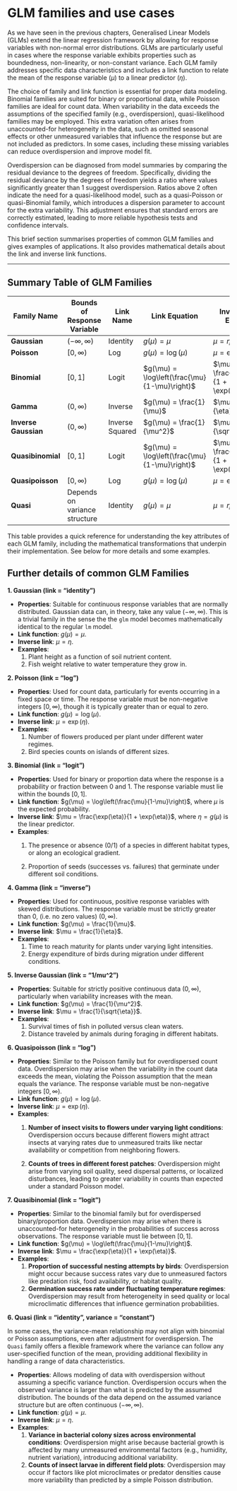 # GLM families and use cases

As we have seen in the previous chapters, Generalised Linear Models (GLMs) extend the linear regression framework by allowing for response variables with non-normal error distributions. GLMs are particularly useful in cases where the response variable exhibits properties such as boundedness, non-linearity, or non-constant variance. Each GLM family addresses specific data characteristics and includes a link function to relate the mean of the response variable ($\mu$) to a linear predictor ($\eta$).

The choice of family and link function is essential for proper data modeling. Binomial families are suited for binary or proportional data, while Poisson families are ideal for count data. When variability in the data exceeds the assumptions of the specified family (e.g., overdispersion), quasi-likelihood families may be employed. This extra variation often arises from unaccounted-for heterogeneity in the data, such as omitted seasonal effects or other unmeasured variables that influence the response but are not included as predictors. In some cases, including these missing variables can reduce overdispersion and improve model fit.

Overdispersion can be diagnosed from model summaries by comparing the residual deviance to the degrees of freedom. Specifically, dividing the residual deviance by the degrees of freedom yields a ratio where values significantly greater than 1 suggest overdispersion. Ratios above 2 often indicate the need for a quasi-likelihood model, such as a quasi-Poisson or quasi-Binomial family, which introduces a dispersion parameter to account for the extra variability. This adjustment ensures that standard errors are correctly estimated, leading to more reliable hypothesis tests and confidence intervals.

This brief section summarises properties of common GLM families and gives examples of applications. It also provides mathematical details about the link and inverse link functions.

------------------------------------------------------------------------

## Summary Table of GLM Families

| **Family Name** | **Bounds of Response Variable** | **Link Name** | **Link Equation** | **Inverse Link Equation** |
|---------------|---------------|---------------|---------------|---------------|
| **Gaussian** | $(-\infty, \infty)$ | Identity | $g(\mu) = \mu$ | $\mu = \eta$ |
| **Poisson** | $[0, \infty)$ | Log | $g(\mu) = \log(\mu)$ | $\mu = \exp(\eta)$ |
| **Binomial** | $[0, 1]$ | Logit | $g(\mu) = \log\left(\frac{\mu}{1-\mu}\right)$ | $\mu = \frac{\exp(\eta)}{1 + \exp(\eta)}$ |
| **Gamma** | $(0, \infty)$ | Inverse | $g(\mu) = \frac{1}{\mu}$ | $\mu = \frac{1}{\eta}$ |
| **Inverse Gaussian** | $(0, \infty)$ | Inverse Squared | $g(\mu) = \frac{1}{\mu^2}$ | $\mu = \frac{1}{\sqrt{\eta}}$ |
| **Quasibinomial** | $[0, 1]$ | Logit | $g(\mu) = \log\left(\frac{\mu}{1-\mu}\right)$ | $\mu = \frac{\exp(\eta)}{1 + \exp(\eta)}$ |
| **Quasipoisson** | $[0, \infty)$ | Log | $g(\mu) = \log(\mu)$ | $\mu = \exp(\eta)$ |
| **Quasi** | Depends on variance structure | Identity | $g(\mu) = \mu$ | $\mu = \eta$ |

This table provides a quick reference for understanding the key attributes of each GLM family, including the mathematical transformations that underpin their implementation. See below for more details and some examples.

## Further details of common GLM Families

**1. Gaussian (link = "identity")**

-   **Properties**: Suitable for continuous response variables that are normally distributed. Gaussian data can, in theory, take any value $(-\infty, \infty)$. This is a trivial family in the sense the the `glm` model becomes mathematically identical to the regular `lm` model.
-   **Link function**: $g(\mu) = \mu$.
-   **Inverse link**: $\mu = \eta$.
-   **Examples**:
    1.  Plant height as a function of soil nutrient content.
    2.  Fish weight relative to water temperature they grow in.

**2. Poisson (link = "log")**

-   **Properties**: Used for count data, particularly for events occurring in a fixed space or time. The response variable must be non-negative integers $[0, \infty)$, though it is typically greater than or equal to zero.
-   **Link function**: $g(\mu) = \log(\mu)$.
-   **Inverse link**: $\mu = \exp(\eta)$.
-   **Examples**:
    1.  Number of flowers produced per plant under different water regimes.
    2.  Bird species counts on islands of different sizes.

**3. Binomial (link = "logit")**

-   **Properties**: Used for binary or proportion data where the response is a probability or fraction between 0 and 1. The response variable must lie within the bounds $[0, 1]$.
-   **Link function**: $g(\mu) = \log\left(\frac{\mu}{1-\mu}\right)$, where $\mu$ is the expected probability.
-   **Inverse link**: $\mu = \frac{\exp(\eta)}{1 + \exp(\eta)}$, where $\eta = g(\mu)$ is the linear predictor.
-   **Examples**:
    1.  The presence or absence (0/1) of a species in different habitat types, or along an ecological gradient.

    2.  Proportion of seeds (successes vs. failures) that germinate under different soil conditions.

**4. Gamma (link = "inverse")**

-   **Properties**: Used for continuous, positive response variables with skewed distributions. The response variable must be strictly greater than 0, (i.e. no zero values) $(0, \infty)$.
-   **Link function**: $g(\mu) = \frac{1}{\mu}$.
-   **Inverse link**: $\mu = \frac{1}{\eta}$.
-   **Examples**:
    1.  Time to reach maturity for plants under varying light intensities.
    2.  Energy expenditure of birds during migration under different conditions.

**5. Inverse Gaussian (link = "1/mu\^2")**

-   **Properties**: Suitable for strictly positive continuous data $(0, \infty)$, particularly when variability increases with the mean.
-   **Link function**: $g(\mu) = \frac{1}{\mu^2}$.
-   **Inverse link**: $\mu = \frac{1}{\sqrt{\eta}}$.
-   **Examples**:
    1.  Survival times of fish in polluted versus clean waters.
    2.  Distance traveled by animals during foraging in different habitats.

**6. Quasipoisson (link = "log")**

-   **Properties**: Similar to the Poisson family but for overdispersed count data. Overdispersion may arise when the variability in the count data exceeds the mean, violating the Poisson assumption that the mean equals the variance. The response variable must be non-negative integers $[0, \infty)$.
-   **Link function**: $g(\mu) = \log(\mu)$.
-   **Inverse link**: $\mu = \exp(\eta)$.
-   **Examples**:
    1.  **Number of insect visits to flowers under varying light conditions**: Overdispersion occurs because different flowers might attract insects at varying rates due to unmeasured traits like nectar availability or competition from neighboring flowers.

    2.  **Counts of trees in different forest patches**: Overdispersion might arise from varying soil quality, seed dispersal patterns, or localized disturbances, leading to greater variability in counts than expected under a standard Poisson model.

**7. Quasibinomial (link = "logit")**

-   **Properties**: Similar to the binomial family but for overdispersed binary/proportion data. Overdispersion may arise when there is unaccounted-for heterogeneity in the probabilities of success across observations. The response variable must lie between $[0, 1]$.
-   **Link function**: $g(\mu) = \log\left(\frac{\mu}{1-\mu}\right)$.
-   **Inverse link**: $\mu = \frac{\exp(\eta)}{1 + \exp(\eta)}$.
-   **Examples**:
    1.  **Proportion of successful nesting attempts by birds**: Overdispersion might occur because success rates vary due to unmeasured factors like predation risk, food availability, or habitat quality.
    2.  **Germination success rate under fluctuating temperature regimes**: Overdispersion may result from heterogeneity in seed quality or local microclimatic differences that influence germination probabilities.

**6. Quasi (link = "identity", variance = "constant")**

In some cases, the variance-mean relationship may not align with binomial or Poisson assumptions, even after adjustment for overdispersion. The `Quasi` family offers a flexible framework where the variance can follow any user-specified function of the mean, providing additional flexibility in handling a range of data characteristics.

-   **Properties**: Allows modeling of data with overdispersion without assuming a specific variance function. Overdispersion occurs when the observed variance is larger than what is predicted by the assumed distribution. The bounds of the data depend on the assumed variance structure but are often continuous $(-\infty, \infty)$.
-   **Link function**: $g(\mu) = \mu$.
-   **Inverse link**: $\mu = \eta$.
-   **Examples**:
    1.  **Variance in bacterial colony sizes across environmental conditions**: Overdispersion might arise because bacterial growth is affected by many unmeasured environmental factors (e.g., humidity, nutrient variation), introducing additional variability.
    2.  **Counts of insect larvae in different field plots**: Overdispersion may occur if factors like plot microclimates or predator densities cause more variability than predicted by a simple Poisson distribution.
